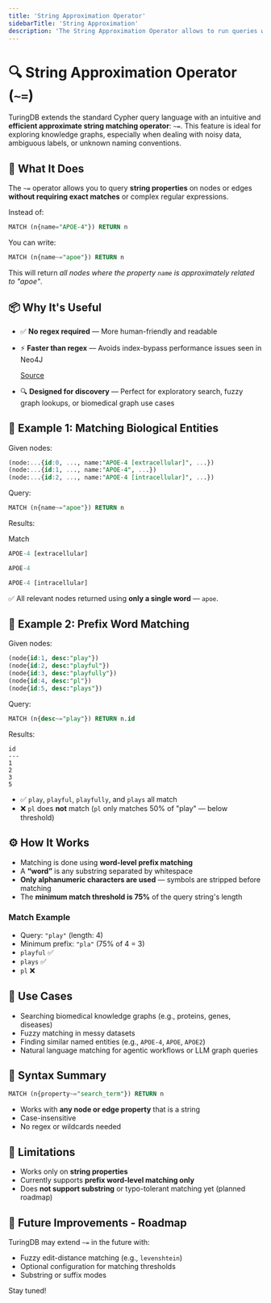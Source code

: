 ```yaml
---
title: 'String Approximation Operator'
sidebarTitle: 'String Approximation'
description: 'The String Approximation Operator allows to run queries with partial strings to match properties in nodes'
---
```


# 🔍 String Approximation Operator (`~=`)

TuringDB extends the standard Cypher query language with an intuitive and **efficient approximate string matching operator**: `~=`. This feature is ideal for exploring knowledge graphs, especially when dealing with noisy data, ambiguous labels, or unknown naming conventions.

## 🧠 What It Does

The `~=` operator allows you to query **string properties** on nodes or edges **without requiring exact matches** or complex regular expressions.

Instead of:

```sql
MATCH (n{name="APOE-4"}) RETURN n
```

You can write:

```sql
MATCH (n{name~="apoe"}) RETURN n
```

This will return *all nodes where the property `name` is approximately related to "apoe"*.

## 📦 Why It's Useful

- ✅ **No regex required** — More human-friendly and readable
- ⚡ **Faster than regex** — Avoids index-bypass performance issues seen in Neo4J
    
    [Source](https://stackoverflow.com/questions/31660948/neo4j-count-very-slow)
    
- 🔍 **Designed for discovery** — Perfect for exploratory search, fuzzy graph lookups, or biomedical graph use cases

## 📄 Example 1: Matching Biological Entities

Given nodes:

```sql
(node:...{id:0, ..., name:"APOE-4 [extracellular]", ...})
(node:...{id:1, ..., name:"APOE-4", ...})
(node:...{id:2, ..., name:"APOE-4 [intracellular]", ...})
```

Query:

```sql
MATCH (n{name~="apoe"}) RETURN n
```

Results:

Match

```sql
APOE-4 [extracellular]
```

```sql
APOE-4
```

```sql
APOE-4 [intracellular]
```

✅ All relevant nodes returned using **only a single word** — `apoe`.


## 📄 Example 2: Prefix Word Matching

Given nodes:

```sql
(node{id:1, desc:"play"})
(node{id:2, desc:"playful"})
(node{id:3, desc:"playfully"})
(node{id:4, desc:"pl"})
(node{id:5, desc:"plays"})
```

Query:

```sql
MATCH (n{desc~="play"}) RETURN n.id
```

Results:

```
id
---
1
2
3
5
```

- ✅ `play`, `playful`, `playfully`, and `plays` all match
- ❌ `pl` does **not** match (`pl` only matches 50% of "play" — below threshold)


## ⚙️ How It Works

- Matching is done using **word-level prefix matching**
- A **“word”** is any substring separated by whitespace
- **Only alphanumeric characters are used** — symbols are stripped before matching
- The **minimum match threshold is 75%** of the query string's length

### Match Example

- Query: `"play"` (length: 4)
- Minimum prefix: `"pla"` (75% of 4 = 3)
- `playful` ✅
- `plays` ✅
- `pl` ❌


## 🔬 Use Cases

- Searching biomedical knowledge graphs (e.g., proteins, genes, diseases)
- Fuzzy matching in messy datasets
- Finding similar named entities (e.g., `APOE-4`, `APOE`, `APOE2`)
- Natural language matching for agentic workflows or LLM graph queries


## 📝 Syntax Summary

```sql
MATCH (n{property~="search_term"}) RETURN n
```

- Works with **any node or edge property** that is a string
- Case-insensitive
- No regex or wildcards needed

## 🚧 Limitations

- Works only on **string properties**
- Currently supports **prefix word-level matching only**
- Does **not support substring** or typo-tolerant matching yet (planned roadmap)


## 🔭 Future Improvements - Roadmap

TuringDB may extend `~=` in the future with:

- Fuzzy edit-distance matching (e.g., `levenshtein`)
- Optional configuration for matching thresholds
- Substring or suffix modes

Stay tuned!